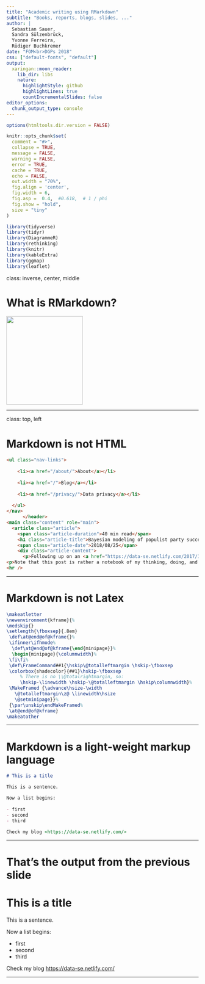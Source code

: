 ```yaml
---
title: "Academic writing using RMarkdown"
subtitle: "Books, reports, blogs, slides, ..."
author: |
  Sebastian Sauer,
  Sandra Sülzenbrück,
  Yvonne Ferreira,
  Rüdiger Buchkremer
date: "FOM<br>DGPs 2018"
css: ["default-fonts", "default"]
output:
  xaringan::moon_reader:
    lib_dir: libs
    nature:
      highlightStyle: github
      highlightLines: true
      countIncrementalSlides: false
editor_options: 
  chunk_output_type: console
---
```


```r
options(htmltools.dir.version = FALSE)

knitr::opts_chunk$set(
  comment = "#>",
  collapse = TRUE,
  message = FALSE,
  warning = FALSE,
  error = TRUE,
  cache = TRUE,
  echo = FALSE,
  out.width = "70%",
  fig.align = 'center',
  fig.width = 6,
  fig.asp =  0.4,  #0.618,  # 1 / phi
  fig.show = "hold",
  size = "tiny"
)
```



```r
library(tidyverse)
library(tidyr)
library(DiagrammeR)
library(rethinking)
library(knitr)
library(kableExtra)
library(ggmap)
library(leaflet)

```






class: inverse, center, middle

# What is RMarkdown?
<img src="https://www.rstudio.com/wp-content/uploads/2014/04/rmarkdown-200x232.png" width="200" height="232">

---


class: top, left

# Markdown is not HTML

```html
<ul class="nav-links">
    
    <li><a href="/about/">About</a></li>
    
    <li><a href="/">Blog</a></li>
    
    <li><a href="/privacy/">Data privacy</a></li>
    
  </ul>
</nav>
      </header>
<main class="content" role="main">
  <article class="article">
    <span class="article-duration">40 min read</span>
    <h1 class="article-title">Bayesian modeling of populist party success in German federal elections - A notebook from the lab</h1>
    <span class="article-date">2018/08/25</span>
    <div class="article-content">
      <p>Following up on an <a href="https://data-se.netlify.com/2017/10/10/afd-map/">earlier post</a>, we will model the voting success of the (most prominent) populist party, AfD, in the recent federal elections. This time, Bayesian modeling techniques will be used, drawing on the <a href="https://xcelab.net/rm/statistical-rethinking/">excellent textbook</a> my McElreath.</p>
<p>Note that this post is rather a notebook of my thinking, doing, and erring. I’ve made no efforts to hide scaffolding. I think it will be confusing to the uniniate and the initiate as well …</p>
<hr />
```

---

# Markdown is not Latex

```tex
\makeatletter
\newenvironment{kframe}{%
\medskip{}
\setlength{\fboxsep}{.8em}
 \def\at@end@of@kframe{}%
 \ifinner\ifhmode%
  \def\at@end@of@kframe{\end{minipage}}%
  \begin{minipage}{\columnwidth}%
 \fi\fi%
 \def\FrameCommand##1{\hskip\@totalleftmargin \hskip-\fboxsep
 \colorbox{shadecolor}{##1}\hskip-\fboxsep
     % There is no \\@totalrightmargin, so:
     \hskip-\linewidth \hskip-\@totalleftmargin \hskip\columnwidth}%
 \MakeFramed {\advance\hsize-\width
   \@totalleftmargin\z@ \linewidth\hsize
   \@setminipage}}%
 {\par\unskip\endMakeFramed%
 \at@end@of@kframe}
\makeatother
```

---


# Markdown is a light-weight markup language

```markdown
# This is a title

This is a sentence.

Now a list begins:
  
- first
- second
- third

Check my blog <https://data-se.netlify.com/>
```

---

# That's the output from the previous slide


# This is a title

This is a sentence.

Now a list begins:
  
- first
- second
- third

Check my blog <https://data-se.netlify.com/>


---